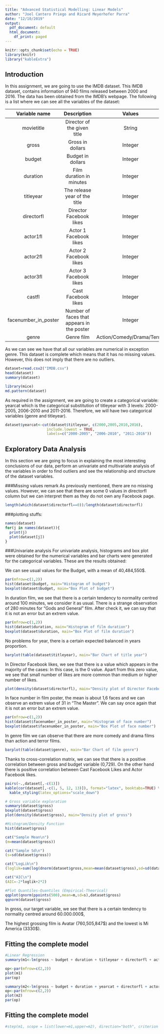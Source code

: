 ```yaml
---
title: "Advanced Statistical Modelling: Linear Models"
author: "Joel Cantero Priego and Ricard Meyerhofer Parra"
date: "12/10/2019"
output:
  pdf_document: default
  html_document:
    df_print: paged
---
```


```r
knitr::opts_chunk$set(echo = TRUE)
library(knitr)
library("kableExtra")

```

## Introduction

In this assignment, we are going to use the IMDB dataset. This IMDB dataset, contains information of 940 films released between 2000 and 2016. The data has been obtained from the IMDB's webpage. The following is a list where we can see all the variables of the dataset:

Variable name         | Description                          | Values
:--------------:|:-------------------------------------:|:-------------------------------------:
movietitle| Director of the given title | String |
gross| Gross in dollars |	Integer |
budget|Budget in dollars	| Integer |
duration| Film duration in minutes | Integer |
titleyear| The release year of the title	| Integer |
directorfl| Director Facebook likes	| Integer |
actor1fl| Actor 1 Facebook likes | Integer |
actor2fl| Actor 2 Facebook likes | Integer |
actor3fl| Actor 3 Facebook likes | Integer |
castfl| Cast Facebook likes | Integer |
facenumber_in_poster| Number of faces that appears in the poster | Integer |
genre | Genre film | Action/Comedy/Drama/Terror

As we can see we have that all our variables are numerical in exception genre. This dataset is complete which means that it has no missing values. However, this does not imply that there are no outliers.

```r
dataset=read.csv2("IMDB.csv")
head(dataset)
summary(dataset)
```

```r
library(mice)
md.pattern(dataset)
```

As required in the assignment, we are going to create a categorical variable: yearcat which is the categorical substitution of titleyear with 3 levels: 2000-2005, 2006-2010 and 2011-2016. Therefore, we will have two categorical variables (genre and titleyear).  

```r
dataset$yearcat<-cut(dataset$titleyear, c(2000,2005,2010,2016), 
                   include.lowest = TRUE, 
                   labels=c("2000-2005", "2006-2010", "2011-2016"))
```

## Exploratory Data Analysis

In this section we are going to focus in explaining the most interesting conclusions of our data, perform an univariate and multivariate analysis of the variables in order to find outliers and see the relationship and structure of the dataset variables. 

###Missing values remark
As previously mentioned, there are no missing values. However, we can see that there are some 0 values in directorfl column but we can interpret them as they do not own any Facebook page.

```r
length(which(dataset$directorfl==0))/length(dataset$directorfl)
```

###plotting stuffs:
```r
names(dataset)
for(j in names(dataset)){
  print(j)
  plot(dataset[j])
}

```

###Univariate analysis
For univariate analysis, histograms and box plot were obtained for the numerical variables and bar charts were generated for the categorical variables. These are the results obtained:

We can see usual values for the Budget, with a mean of 40,484,550$. 

```r
par(mfrow=c(1,2))
hist(dataset$budget, main="Histogram of budget")
boxplot(dataset$budget, main="Box Plot of budget")
```

In duration film, we see that there is a certain tendency to normality centred around 100 minutes, we consider it as usual. There is a strange observation of 280 minutes for "Gods and General" film. After check it, we can say that it is not an error but an extrem value. 

```r
par(mfrow=c(1,2))
hist(dataset$duration, main="Histogram of film duration")
boxplot(dataset$duration, main="Box Plot of film duration")
```

No problems for year, there is a certain expected balanced in years proportion.

```r
barplot(table(dataset$titleyear), main="Bar Chart of title year")
```

In Director Facebook likes, we see that there is a value which appears in the majority of the cases: In this case, is the 0 value. Apart from this zero value, we see that small number of likes are more common than medium or higher number of likes. 

```r
plot(density(dataset$directorfl), main="Density plot of Director Facebook Likes")
```


In face number in film poster, the mean is about 1,6 faces and we can observe an extrem value of 31 in "The Master". We can say once again that it is not an error but an extrem value.


```r
par(mfrow=c(1,2))
hist(dataset$facenumber_in_poster, main="Histogram of face number")
boxplot(dataset$facenumber_in_poster, main="Box Plot of face number")
```


In genre film we can observe that there are more comedy and drama films than action and terror films. 

```r
barplot(table(dataset$genre), main="Bar Chart of film genre")
```




Thanks to cross-correlation matrix, we can see that there is a positive correlation between gross and budget variable (0,729). On the other hand there is positive correlation between Cast Facebook Likes and Actor Facebook likes. 

```r
pairs(~.,dataset[,-c(1)])
kable(cor(dataset[,-c(1, 5, 12, 13)]), format="latex", booktabs=TRUE) %>% 
  kable_styling(latex_options="scale_down")
```


```r
# Gross variable exploration
summary(dataset$gross)
boxplot(dataset$gross)
plot(density(dataset$gross), main="Density plot of gross")

#Histogram/Density Function
hist(dataset$gross)

cat("Sample Mean\n")
(m=mean(dataset$gross))

cat("Sample Sd\n")
(s=sd(dataset$gross))

cat("LogLik\n")
(loglik=sum(log(dnorm(dataset$gross,mean=mean(dataset$gross),sd=sd(dataset$gross)))))

cat("AIC\n")
(AIC=-2*loglik+2*2)

#Plot Quantiles-Quantiles (Empirical-Theorical)
qqplot(qnorm(ppoints(500),mean=m,sd=s),dataset$gross)
qqnorm(dataset$gross)
```

In gross, our target variable, we see that there is a certain tendency to normality centred around 60.000.000$, 

The highest grossing film is Avatar (760,505,847\$) and the lowest is Mi America (3330\$).

## Fitting the complete model

```r
#Linear Regression
summary(m1<-lm(gross ~ budget + duration + titleyear + directorfl + actor1fl + actor2fl + actor3fl + castfl + facenumber_in_poster + genre, dataset))

op<-par(mfrow=c(2,2))
plot(m1)
par(op)

summary(m2<-lm(gross ~ budget + duration + yearcat + directorfl + actor1fl + actor2fl + actor3fl + castfl + facenumber_in_poster + genre, dataset))
op<-par(mfrow=c(2,2))
plot(m2)
par(op)
```

## Fitting the complete model


```r
#step(m1, scope = list(lower=m1,upper=m2), direction="both", criterion = "BIC", k=log(940))
```




